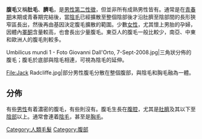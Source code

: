 {{expand|time=2014-04-22T10:50:27+00:00}}
{{unreferenced|time=2014-04-22T10:50:27+00:00}}
'''腹毛'''又稱'''肚毛'''、'''臍毛'''，是[[男性|男性]][[第二性徵|第二性徵]]，但並非所有成熟男性皆有。通常是在[[青春期|青春期]]末期或青春期完結後，當[[陰毛|陰毛]]已經擴散至整個陰部後才沿肚臍至陰部間的長形狹窄區長出，然後再由基因決定腹毛擴散的範圍。少數[[女性|女性]]，尤其懷上男胎的孕婦，因體內[[睪酮|睪酮]]含量較高，也會長出少量腹毛。東亞人的腹毛一般比較少，南亞、中東和歐洲人的腹毛則較多。

<gallery>
Umbilicus mundi 1 - Foto Giovanni Dall'Orto, 7-Sept-2008.jpg|三角狀分佈的腹毛；腹毛於底部與陰毛相連，可視為陰毛的延伸。

File:Jack Radcliffe.jpg|部分男性腹毛分散在整個腹部，與陰毛和胸毛融為一體。
</gallery>

== 分佈 ==
有些[[男性|男性]]有着濃密的腹毛，有些則沒有。腹毛生長在[[腹腔|腹腔]]，尤其是[[肚臍|肚臍]]及其以下至[[陰部|陰部]]以上。通常會連着[[陰毛|陰毛]]，甚至是[[胸毛|胸毛]]。

{{人类体毛}}

[[Category:人類毛髮|Category:人類毛髮]]
[[Category:腹部|Category:腹部]]